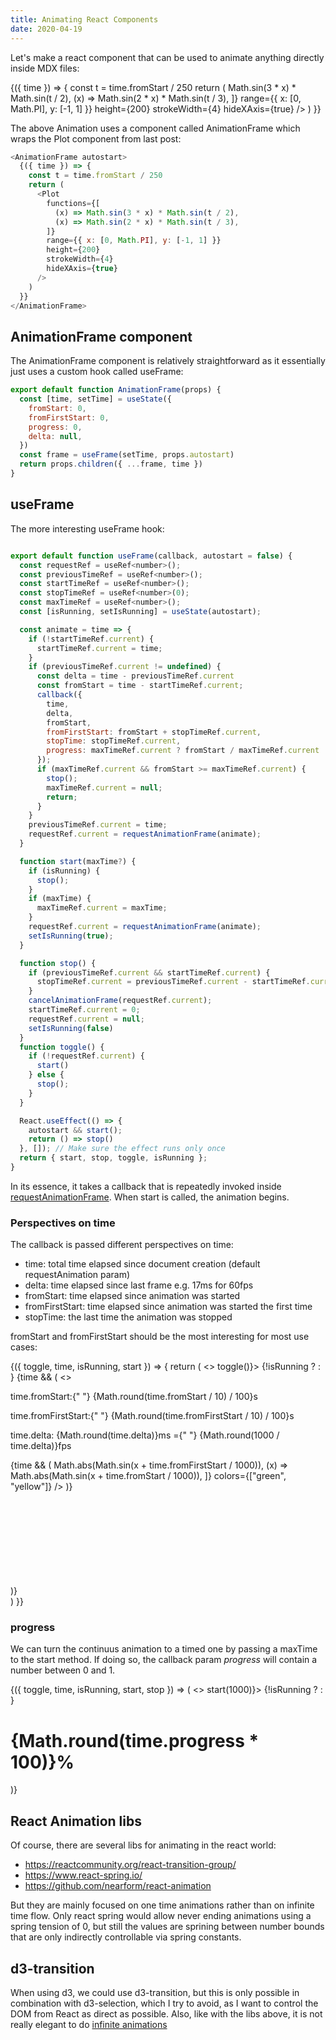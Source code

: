 ```yaml
---
title: Animating React Components
date: 2020-04-19
---
```



Let's make a react component that can be used to animate anything directly inside MDX files:

<AnimationFrame autostart>
  {({ time }) => {
    const t = time.fromStart / 250
    return (
      <Plot
        functions={[
          (x) => Math.sin(3 * x) * Math.sin(t / 2),
          (x) => Math.sin(2 * x) * Math.sin(t / 3),
        ]}
        range={{ x: [0, Math.PI], y: [-1, 1] }}
        height={200}
        strokeWidth={4}
        hideXAxis={true}
      />
    )
  }}
</AnimationFrame>

The above Animation uses a component called AnimationFrame which wraps the Plot component from last post:

```js
<AnimationFrame autostart>
  {({ time }) => {
    const t = time.fromStart / 250
    return (
      <Plot
        functions={[
          (x) => Math.sin(3 * x) * Math.sin(t / 2),
          (x) => Math.sin(2 * x) * Math.sin(t / 3),
        ]}
        range={{ x: [0, Math.PI], y: [-1, 1] }}
        height={200}
        strokeWidth={4}
        hideXAxis={true}
      />
    )
  }}
</AnimationFrame>
```

## AnimationFrame component

The AnimationFrame component is relatively straightforward as it essentially just uses a custom hook called useFrame:

```js
export default function AnimationFrame(props) {
  const [time, setTime] = useState({
    fromStart: 0,
    fromFirstStart: 0,
    progress: 0,
    delta: null,
  })
  const frame = useFrame(setTime, props.autostart)
  return props.children({ ...frame, time })
}
```

## useFrame

The more interesting useFrame hook:

```js

export default function useFrame(callback, autostart = false) {
  const requestRef = useRef<number>();
  const previousTimeRef = useRef<number>();
  const startTimeRef = useRef<number>();
  const stopTimeRef = useRef<number>(0);
  const maxTimeRef = useRef<number>();
  const [isRunning, setIsRunning] = useState(autostart);

  const animate = time => {
    if (!startTimeRef.current) {
      startTimeRef.current = time;
    }
    if (previousTimeRef.current != undefined) {
      const delta = time - previousTimeRef.current
      const fromStart = time - startTimeRef.current;
      callback({
        time,
        delta,
        fromStart,
        fromFirstStart: fromStart + stopTimeRef.current,
        stopTime: stopTimeRef.current,
        progress: maxTimeRef.current ? fromStart / maxTimeRef.current : 0
      });
      if (maxTimeRef.current && fromStart >= maxTimeRef.current) {
        stop();
        maxTimeRef.current = null;
        return;
      }
    }
    previousTimeRef.current = time;
    requestRef.current = requestAnimationFrame(animate);
  }

  function start(maxTime?) {
    if (isRunning) {
      stop();
    }
    if (maxTime) {
      maxTimeRef.current = maxTime;
    }
    requestRef.current = requestAnimationFrame(animate);
    setIsRunning(true);
  }

  function stop() {
    if (previousTimeRef.current && startTimeRef.current) {
      stopTimeRef.current = previousTimeRef.current - startTimeRef.current + stopTimeRef.current;
    }
    cancelAnimationFrame(requestRef.current);
    startTimeRef.current = 0;
    requestRef.current = null;
    setIsRunning(false)
  }
  function toggle() {
    if (!requestRef.current) {
      start()
    } else {
      stop();
    }
  }

  React.useEffect(() => {
    autostart && start();
    return () => stop()
  }, []); // Make sure the effect runs only once
  return { start, stop, toggle, isRunning };
}
```

In its essence, it takes a callback that is repeatedly invoked inside [requestAnimationFrame](https://developer.mozilla.org/en-US/docs/Web/API/window/requestAnimationFrame).
When start is called, the animation begins.

### Perspectives on time

The callback is passed different perspectives on time:

- time: total time elapsed since document creation (default requestAnimation param)
- delta: time elapsed since last frame e.g. 17ms for 60fps
- fromStart: time elapsed since animation was started
- fromFirstStart: time elapsed since animation was started the first time
- stopTime: the last time the animation was stopped

fromStart and fromFirstStart should be the most interesting for most use cases:

<AnimationFrame>
  {({ toggle, time, isRunning, start }) => {
    return (
      <>
        <Fab onClick={() => toggle()}>
          {!isRunning ? <PlayArrowIcon /> : <StopIcon />}
        </Fab>
        {time && (
          <>
            <p>
              time.fromStart:{" "}
              <span style={{ color: "yellow" }}>
                {Math.round(time.fromStart / 10) / 100}s
              </span>
            </p>
            <p>
              time.fromFirstStart:{" "}
              <span style={{ color: "green" }}>
                {Math.round(time.fromFirstStart / 10) / 100}s
              </span>
            </p>
            <p>
              time.delta: {Math.round(time.delta)}ms ={" "}
              {Math.round(1000 / time.delta)}fps
            </p>
            {time && (
              <Plot
                range={{ x: [0, Math.PI], y: [0, 1] }}
                height={330}
                functions={[
                  (x) => Math.abs(Math.sin(x + time.fromFirstStart / 1000)),
                  (x) => Math.abs(Math.sin(x + time.fromStart / 1000)),
                ]}
                colors={["green", "yellow"]}
              />
            )}
            <svg width={100} height={300}>
              <circle
                cy={
                  300 -
                  Math.abs(Math.sin(time.fromStart / 1000)) * (300 - 20) -
                  10
                }
                cx={40}
                r={10}
                fill={"yellow"}
              />
              <circle
                cy={
                  300 -
                  Math.abs(Math.sin(time.fromFirstStart / 1000)) * (300 - 20) -
                  10
                }
                cx={10}
                r={10}
                fill={"green"}
              />
            </svg>
          </>
        )}
        <br />
      </>
    )
  }}
</AnimationFrame>

### progress

We can turn the continuus animation to a timed one by passing a maxTime to the start method.
If doing so, the callback param _progress_ will contain a number between 0 and 1.

<AnimationFrame>
  {({ toggle, time, isRunning, start, stop }) => (
    <>
      <Fab onClick={() => start(1000)}>
        {!isRunning ? <PlayArrowIcon /> : <StopIcon />}
      </Fab>
      <h1 style={{ opacity: time.progress }}>
        {Math.round(time.progress * 100)}%
      </h1>
    </>
  )}
</AnimationFrame>

## React Animation libs

Of course, there are several libs for animating in the react world:

- https://reactcommunity.org/react-transition-group/
- https://www.react-spring.io/
- https://github.com/nearform/react-animation

But they are mainly focused on one time animations rather than on infinite time flow.
Only react spring would allow never ending animations using a spring tension of 0, but still
the values are sprining between number bounds that are only indirectly controllable via spring constants.

## d3-transition

When using d3, we could use d3-transition, but this is only possible in combination with d3-selection, which I try to avoid, as I want to control the DOM from React as direct as possible.
Also, like with the libs above, it is not really elegant to do [infinite animations](https://bl.ocks.org/d3noob/bf44061b1d443f455b3f857f82721372)
